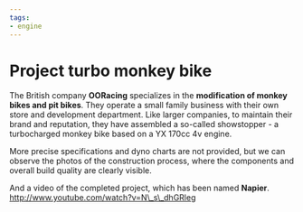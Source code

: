```yaml
---
tags:
- engine
---
```



# Project turbo monkey bike

The British company **OORacing** specializes in the **modification of monkey bikes and pit bikes**. They operate a small family business with their own store and development department. Like larger companies, to maintain their brand and reputation, they have assembled a so-called showstopper - a turbocharged monkey bike based on a YX 170cc 4v engine.

More precise specifications and dyno charts are not provided, but we can observe the photos of the construction process, where the components and overall build quality are clearly visible.

And a video of the completed project, which has been named **Napier**.
http://www.youtube.com/watch?v=N\_s\_dhGRleg

<YouTubeEmbed videoId="L-6ssU4dW2Q" />
